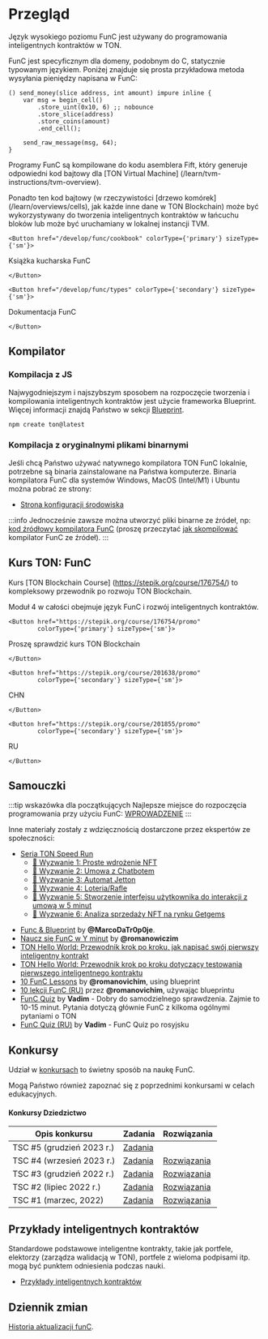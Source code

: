 
# Przegląd

Język wysokiego poziomu FunC jest używany do programowania inteligentnych kontraktów w TON.

FunC jest specyficznym dla domeny, podobnym do C, statycznie typowanym językiem.
Poniżej znajduje się prosta przykładowa metoda wysyłania pieniędzy napisana w FunC:

```func
() send_money(slice address, int amount) impure inline {
    var msg = begin_cell()
        .store_uint(0x10, 6) ;; nobounce
        .store_slice(address)
        .store_coins(amount)
        .end_cell();

    send_raw_message(msg, 64);
}
```

Programy FunC są kompilowane do kodu asemblera Fift, który generuje odpowiedni kod bajtowy dla [TON Virtual Machine] (/learn/tvm-instructions/tvm-overview).

Ponadto ten kod bajtowy (w rzeczywistości [drzewo komórek] (/learn/overviews/cells), jak każde inne dane w TON Blockchain) może być wykorzystywany do tworzenia inteligentnych kontraktów w łańcuchu bloków lub może być uruchamiany w lokalnej instancji TVM.

```mdx-code-block
<Button href="/develop/func/cookbook" colorType={'primary'} sizeType={'sm'}>
```

Książka kucharska FunC

```mdx-code-block
</Button>
```

```mdx-code-block
<Button href="/develop/func/types" colorType={'secondary'} sizeType={'sm'}>
```

Dokumentacja FunC

```mdx-code-block
</Button>
```

## Kompilator

### Kompilacja z JS

Najwygodniejszym i najszybszym sposobem na rozpoczęcie tworzenia i kompilowania inteligentnych kontraktów jest użycie frameworka Blueprint. Więcej informacji znajdą Państwo w sekcji [Blueprint](/develop/smart-contracts/sdk/javascript).

```bash
npm create ton@latest
```

### Kompilacja z oryginalnymi plikami binarnymi

Jeśli chcą Państwo używać natywnego kompilatora TON FunC lokalnie, potrzebne są binaria zainstalowane na Państwa komputerze. Binaria kompilatora FunC dla systemów Windows, MacOS (Intel/M1) i Ubuntu można pobrać ze strony:

- [Strona konfiguracji środowiska](/develop/smart-contracts/environment/installation)

:::info
Jednocześnie zawsze można utworzyć pliki binarne ze źródeł, np:\
[kod źródłowy kompilatora FunC](https://github.com/ton-blockchain/ton/tree/master/crypto/func) (proszę przeczytać [jak skompilować](/develop/howto/compile#func) kompilator FunC ze źródeł).
:::

## Kurs TON: FunC

Kurs [TON Blockchain Course] (https://stepik.org/course/176754/) to kompleksowy przewodnik po rozwoju TON Blockchain.

Moduł 4 w całości obejmuje język FunC i rozwój inteligentnych kontraktów.

```mdx-code-block
<Button href="https://stepik.org/course/176754/promo" 
        colorType={'primary'} sizeType={'sm'}>
```

Proszę sprawdzić kurs TON Blockchain

```mdx-code-block
</Button>
```

```mdx-code-block
<Button href="https://stepik.org/course/201638/promo" 
        colorType={'secondary'} sizeType={'sm'}>
```

CHN

```mdx-code-block
</Button>
```

```mdx-code-block
<Button href="https://stepik.org/course/201855/promo" 
        colorType={'secondary'} sizeType={'sm'}>
```

RU

```mdx-code-block
</Button>
```

## Samouczki

:::tip wskazówka dla początkujących
Najlepsze miejsce do rozpoczęcia programowania przy użyciu FunC: [WPROWADZENIE](/develop/smart-contracts/)
:::

Inne materiały zostały z wdzięcznością dostarczone przez ekspertów ze społeczności:

- [Seria TON Speed Run](https://tonspeedrun.com/)
  - [🚩 Wyzwanie 1: Proste wdrożenie NFT](https://github.com/romanovichim/TONQuest1)
  - [🚩 Wyzwanie 2: Umowa z Chatbotem](https://github.com/romanovichim/TONQuest2)
  - [🚩 Wyzwanie 3: Automat Jetton](https://github.com/romanovichim/TONQuest3)
  - [🚩 Wyzwanie 4: Loteria/Rafle](https://github.com/romanovichim/TONQuest4)
  - [🚩 Wyzwanie 5: Stworzenie interfejsu użytkownika do interakcji z umową w 5 minut](https://github.com/romanovichim/TONQuest5)
  - [🚩 Wyzwanie 6: Analiza sprzedaży NFT na rynku Getgems](https://github.com/romanovichim/TONQuest6)

<!---->

- [Func & Blueprint](https://www.youtube.com/watch?v=7omBDfSqGfA&list=PLtUBO1QNEKwtO_zSyLj-axPzc9O9rkmYa) by **@MarcoDaTr0p0je**.
- [Naucz się FunC w Y minut](https://learnxinyminutes.com/docs/func/) by **@romanowiczim**
- [TON Hello World: Przewodnik krok po kroku, jak napisać swój pierwszy inteligentny kontrakt](https://ton-community.github.io/tutorials/02-contract/)
- [TON Hello World: Przewodnik krok po kroku dotyczący testowania pierwszego inteligentnego kontraktu](https://ton-community.github.io/tutorials/04-testing/)
- [10 FunC Lessons](https://github.com/romanovichim/TonFunClessons_Eng) by **@romanovichim**, using blueprint
- [10 lekcji FunC (RU)](https://github.com/romanovichim/TonFunClessons_ru) przez **@romanovichim**, używając blueprintu
- [FunC Quiz](https://t.me/toncontests/60) by **Vadim** - Dobry do samodzielnego sprawdzenia. Zajmie to 10-15 minut. Pytania dotyczą głównie FunC z kilkoma ogólnymi pytaniami o TON
- [FunC Quiz (RU)](https://t.me/toncontests/58?comment=14888) by **Vadim** - FunC Quiz po rosyjsku

## Konkursy

Udział w [konkursach](https://t.me/toncontests) to świetny sposób na naukę FunC.

Mogą Państwo również zapoznać się z poprzednimi konkursami w celach edukacyjnych.

#### Konkursy Dziedzictwo

| Opis konkursu                                        | Zadania                                                                                                       | Rozwiązania                                                                                                                           |
| ---------------------------------------------------- | ------------------------------------------------------------------------------------------------------------- | ------------------------------------------------------------------------------------------------------------------------------------- |
| TSC #5 (grudzień 2023 r.)         | [Zadania](https://github.com/ton-community/tsc5)                                                              |                                                                                                                                       |
| TSC #4 (wrzesień 2023 r.)         | [Zadania](https://github.com/ton-community/tsc4)                                                              | [Rozwiązania](/develop/smart-contracts/examples#ton-smart-challenge-4)                                                                |
| TSC #3 (grudzień 2022 r.)         | [Zadania](https://github.com/ton-blockchain/func-contest3)                                                    | [Rozwiązania](https://github.com/nns2009/TON-FunC-contest-3)                                                                          |
| TSC #2 (lipiec 2022 r.)           | [Zadania](https://github.com/ton-blockchain/func-contest2)                                                    | [Rozwiązania](https://github.com/ton-blockchain/func-contest2-solutions)                                                              |
| TSC #1 (marzec, 2022)             | [Zadania](https://github.com/ton-blockchain/func-contest1)                                                    | [Rozwiązania](https://github.com/ton-blockchain/func-contest1-solutions)                                                              |

## Przykłady inteligentnych kontraktów

Standardowe podstawowe inteligentne kontrakty, takie jak portfele, elektorzy (zarządza walidacją w TON), portfele z wieloma podpisami itp. mogą być punktem odniesienia podczas nauki.

- [Przykłady inteligentnych kontraktów](/develop/smart-contracts/examples)

## Dziennik zmian

[Historia aktualizacji funC](/develop/func/changelog).
